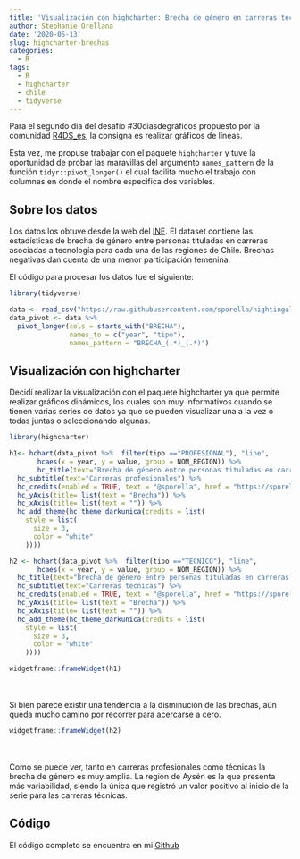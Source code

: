 ```yaml
---
title: 'Visualización con highcharter: Brecha de género en carreras tecnológicas'
author: Stephanie Orellana
date: '2020-05-13'
slug: highcharter-brechas
categories:
  - R
tags:
  - R
  - highcharter
  - chile
  - tidyverse
---
```


Para el segundo día del desafío #30díasdegráficos propuesto por la comunidad [R4DS_es](https://twitter.com/R4DS_es/), la consigna es realizar gráficos de líneas.

Esta vez, me propuse trabajar con el paquete `highcharter` y tuve la oportunidad de probar las maravillas del argumento `names_pattern` de la función `tidyr::pivot_longer()` el cual facilita mucho el trabajo con columnas en donde el nombre especifica dos variables.

## Sobre los datos

Los datos los obtuve desde la web del [INE](http://geoine-ine-chile.opendata.arcgis.com/datasets/49ab475e009a4cfbaf1a354af6016d73_29?selectedAttribute=BRECHA_2008_PROFESIONAL). El dataset contiene las estadísticas de brecha de género entre personas tituladas en carreras asociadas a tecnología para cada una de las regiones de Chile. Brechas negativas dan cuenta de una menor participación femenina.

El código para procesar los datos fue el siguiente:

```r
library(tidyverse)

data <- read_csv("https://raw.githubusercontent.com/sporella/nightingale/master/data/genero_ine.csv")
data_pivot <- data %>% 
  pivot_longer(cols = starts_with("BRECHA"), 
               names_to = c("year", "tipo"), 
               names_pattern = "BRECHA_(.*)_(.*)")
```

## Visualización con highcharter

Decidí realizar la visualización con el paquete highcharter ya que permite realizar gráficos dinámicos, los cuales son muy informativos cuando se tienen varias series de datos ya que se pueden visualizar una a la vez o todas juntas o seleccionando algunas.

```r
library(highcharter)

h1<- hchart(data_pivot %>%  filter(tipo =="PROFESIONAL"), "line",
       hcaes(x = year, y = value, group = NOM_REGION)) %>% 
       hc_title(text="Brecha de género entre personas tituladas en carreras del área de tecnología") %>% 
  hc_subtitle(text="Carreras profesionales") %>% 
  hc_credits(enabled = TRUE, text = "@sporella", href = "https://sporella.netlify.app/") %>% 
  hc_yAxis(title= list(text = "Brecha")) %>% 
  hc_xAxis(title= list(text = "")) %>% 
  hc_add_theme(hc_theme_darkunica(credits = list(
    style = list(
      size = 3,
      color = "white"
    ))))

```


```r
h2 <- hchart(data_pivot %>%  filter(tipo =="TECNICO"), "line",
       hcaes(x = year, y = value, group = NOM_REGION)) %>% 
  hc_title(text="Brecha de género entre personas tituladas en carreras del área de tecnología") %>% 
  hc_subtitle(text="Carreras técnicas") %>% 
  hc_credits(enabled = TRUE, text = "@sporella", href = "https://sporella.netlify.app/") %>% 
  hc_yAxis(title= list(text = "Brecha")) %>% 
  hc_xAxis(title= list(text = "")) %>% 
  hc_add_theme(hc_theme_darkunica(credits = list(
    style = list(
      size = 3,
      color = "white"
    ))))

```

```r
widgetframe::frameWidget(h1)

```

<br></br>
Si bien parece existir una tendencia a la disminución de las brechas, aún queda mucho camino por recorrer para acercarse a cero.

```r
widgetframe::frameWidget(h2)

```

<br></br>
Como se puede ver, tanto en carreras profesionales como técnicas la brecha de género es muy amplia. La región de Aysén es la que presenta más variabilidad, siendo la única que registró un valor positivo al inicio de la serie para las carreras técnicas.



## Código

El código completo se encuentra en mi [Github](https://github.com/sporella/nightingale)